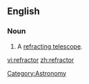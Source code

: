 ==English==

===Noun===
{{en-noun}}

# A [[refracting telescope]].

[[Category:Astronomy]]

[[vi:refractor]]
[[zh:refractor]]